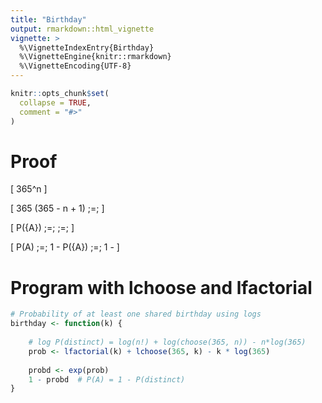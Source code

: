 ```yaml
---
title: "Birthday"
output: rmarkdown::html_vignette
vignette: >
  %\VignetteIndexEntry{Birthday}
  %\VignetteEngine{knitr::rmarkdown}
  %\VignetteEncoding{UTF-8}
---
```


```r
knitr::opts_chunk$set(
  collapse = TRUE,
  comment = "#>"
)
```

# Proof

\[
\text{Total assignments: } 365^n
\]




\[
\text{Distinct-birthday assignments: } 365 \cdot 364 \cdot \cdots \cdot (365 - n + 1) \;=\; \frac{365!}{(365 - n)!}
\]




\[
P(\bar{A}) \;=\; \frac{365 \cdot 364 \cdot \cdots \cdot (365 - n + 1)}{365^n}
\;=\; \frac{365!}{(365 - n)! \, 365^n}
\]




\[
P(A) \;=\; 1 - P(\bar{A}) \;=\; 1 - \frac{365!}{(365 - n)! \, 365^n}
\]

# Program with lchoose and lfactorial

```r
# Probability of at least one shared birthday using logs
birthday <- function(k) {
    
    # log P(distinct) = log(n!) + log(choose(365, n)) - n*log(365)
    prob <- lfactorial(k) + lchoose(365, k) - k * log(365)
    
    probd <- exp(prob)
    1 - probd  # P(A) = 1 - P(distinct)
}
```


